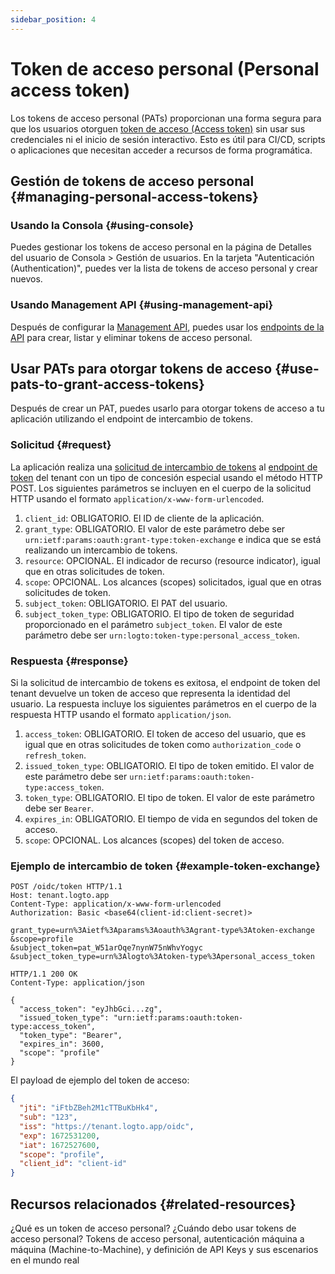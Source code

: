 ```yaml
---
sidebar_position: 4
---
```


# Token de acceso personal (Personal access token)

Los tokens de acceso personal (PATs) proporcionan una forma segura para que los usuarios otorguen [token de acceso (Access token)](https://auth.wiki/access-token) sin usar sus credenciales ni el inicio de sesión interactivo. Esto es útil para CI/CD, scripts o aplicaciones que necesitan acceder a recursos de forma programática.

## Gestión de tokens de acceso personal \{#managing-personal-access-tokens}

### Usando la Consola \{#using-console}

Puedes gestionar los tokens de acceso personal en la página de Detalles del usuario de <CloudLink to="/users">Consola > Gestión de usuarios</CloudLink>. En la tarjeta "Autenticación (Authentication)", puedes ver la lista de tokens de acceso personal y crear nuevos.

### Usando Management API \{#using-management-api}

Después de configurar la [Management API](/integrate-logto/interact-with-management-api/), puedes usar los [endpoints de la API](https://openapi.logto.io/operation/operation-listuserpersonalaccesstokens) para crear, listar y eliminar tokens de acceso personal.

## Usar PATs para otorgar tokens de acceso \{#use-pats-to-grant-access-tokens}

Después de crear un PAT, puedes usarlo para otorgar tokens de acceso a tu aplicación utilizando el endpoint de intercambio de tokens.

### Solicitud \{#request}

La aplicación realiza una [solicitud de intercambio de tokens](https://auth.wiki/authorization-code-flow#token-exchange-request) al [endpoint de token](/integrate-logto/application-data-structure#token-endpoint) del tenant con un tipo de concesión especial usando el método HTTP POST. Los siguientes parámetros se incluyen en el cuerpo de la solicitud HTTP usando el formato `application/x-www-form-urlencoded`.

1. `client_id`: OBLIGATORIO. El ID de cliente de la aplicación.
2. `grant_type`: OBLIGATORIO. El valor de este parámetro debe ser `urn:ietf:params:oauth:grant-type:token-exchange` e indica que se está realizando un intercambio de tokens.
3. `resource`: OPCIONAL. El indicador de recurso (resource indicator), igual que en otras solicitudes de token.
4. `scope`: OPCIONAL. Los alcances (scopes) solicitados, igual que en otras solicitudes de token.
5. `subject_token`: OBLIGATORIO. El PAT del usuario.
6. `subject_token_type`: OBLIGATORIO. El tipo de token de seguridad proporcionado en el parámetro `subject_token`. El valor de este parámetro debe ser `urn:logto:token-type:personal_access_token`.

### Respuesta \{#response}

Si la solicitud de intercambio de tokens es exitosa, el endpoint de token del tenant devuelve un token de acceso que representa la identidad del usuario. La respuesta incluye los siguientes parámetros en el cuerpo de la respuesta HTTP usando el formato `application/json`.

1. `access_token`: OBLIGATORIO. El token de acceso del usuario, que es igual que en otras solicitudes de token como `authorization_code` o `refresh_token`.
2. `issued_token_type`: OBLIGATORIO. El tipo de token emitido. El valor de este parámetro debe ser `urn:ietf:params:oauth:token-type:access_token`.
3. `token_type`: OBLIGATORIO. El tipo de token. El valor de este parámetro debe ser `Bearer`.
4. `expires_in`: OBLIGATORIO. El tiempo de vida en segundos del token de acceso.
5. `scope`: OPCIONAL. Los alcances (scopes) del token de acceso.

### Ejemplo de intercambio de token \{#example-token-exchange}

```
POST /oidc/token HTTP/1.1
Host: tenant.logto.app
Content-Type: application/x-www-form-urlencoded
Authorization: Basic <base64(client-id:client-secret)>

grant_type=urn%3Aietf%3Aparams%3Aoauth%3Agrant-type%3Atoken-exchange
&scope=profile
&subject_token=pat_W51arOqe7nynW75nWhvYogyc
&subject_token_type=urn%3Alogto%3Atoken-type%3Apersonal_access_token
```

```
HTTP/1.1 200 OK
Content-Type: application/json

{
  "access_token": "eyJhbGci...zg",
  "issued_token_type": "urn:ietf:params:oauth:token-type:access_token",
  "token_type": "Bearer",
  "expires_in": 3600,
  "scope": "profile"
}
```

El payload de ejemplo del token de acceso:

```json
{
  "jti": "iFtbZBeh2M1cTTBuKbHk4",
  "sub": "123",
  "iss": "https://tenant.logto.app/oidc",
  "exp": 1672531200,
  "iat": 1672527600,
  "scope": "profile",
  "client_id": "client-id"
}
```

## Recursos relacionados \{#related-resources}

<Url href="https://blog.logto.io/api-authentication-with-personal-access-token">
  ¿Qué es un token de acceso personal? ¿Cuándo debo usar tokens de acceso personal?
</Url>

<Url href="https://blog.logto.io/pat-and-api-keys">
  Tokens de acceso personal, autenticación máquina a máquina (Machine-to-Machine), y definición de
  API Keys y sus escenarios en el mundo real
</Url>
